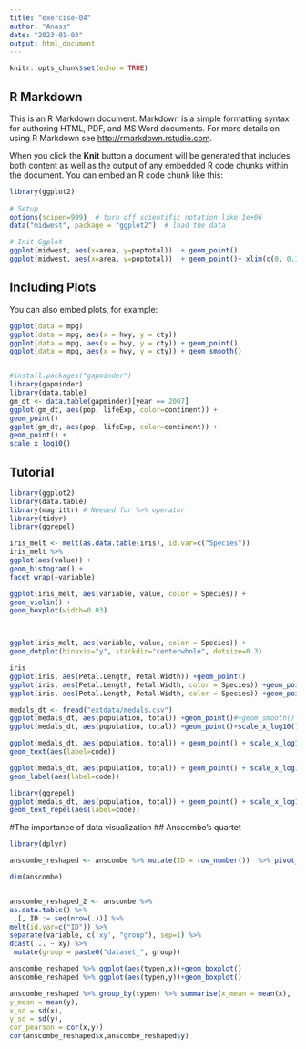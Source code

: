 ```yaml
---
title: "exercise-04"
author: "Anass"
date: "2023-01-03"
output: html_document
---
```


```r
knitr::opts_chunk$set(echo = TRUE)
```

## R Markdown

This is an R Markdown document. Markdown is a simple formatting syntax for authoring HTML, PDF, and MS Word documents. For more details on using R Markdown see <http://rmarkdown.rstudio.com>.

When you click the **Knit** button a document will be generated that includes both content as well as the output of any embedded R code chunks within the document. You can embed an R code chunk like this:

```r
library(ggplot2)
 
# Setup
options(scipen=999)  # turn off scientific notation like 1e+06
data("midwest", package = "ggplot2")  # load the data

# Init Ggplot
ggplot(midwest, aes(x=area, y=poptotal))  + geom_point()
ggplot(midwest, aes(x=area, y=poptotal))  + geom_point()+ xlim(c(0, 0.1)) + ylim(c(0, 1000000)) + labs(title="Area Vs Population", subtitle="From midwest dataset", y="Population", x="Area", caption="Midwest Demographics")

```

## Including Plots

You can also embed plots, for example:

```r
ggplot(data = mpg)
ggplot(data = mpg, aes(x = hwy, y = cty)) 
ggplot(data = mpg, aes(x = hwy, y = cty)) + geom_point()
ggplot(data = mpg, aes(x = hwy, y = cty)) + geom_smooth()



```
```r
#install.packages("gapminder")
library(gapminder)
library(data.table)
gm_dt <- data.table(gapminder)[year == 2007]
ggplot(gm_dt, aes(pop, lifeExp, color=continent)) +
geom_point()
ggplot(gm_dt, aes(pop, lifeExp, color=continent)) +
geom_point() +
scale_x_log10()
```

## Tutorial


```r
library(ggplot2)
library(data.table)
library(magrittr) # Needed for %>% operator
library(tidyr)
library(ggrepel)

iris_melt <- melt(as.data.table(iris), id.var=c("Species"))
iris_melt %>%
ggplot(aes(value)) +
geom_histogram() +
facet_wrap(~variable)
```
```r
ggplot(iris_melt, aes(variable, value, color = Species)) +
geom_violin() +
geom_boxplot(width=0.03) 



ggplot(iris_melt, aes(variable, value, color = Species)) +
geom_dotplot(binaxis="y", stackdir="centerwhole", dotsize=0.3)
```

```r
iris
ggplot(iris, aes(Petal.Length, Petal.Width)) +geom_point()
ggplot(iris, aes(Petal.Length, Petal.Width, color = Species)) +geom_point()
ggplot(iris, aes(Petal.Length, Petal.Width, color = Species)) +geom_point()+geom_smooth()


```

```r
medals_dt <- fread("extdata/medals.csv")
ggplot(medals_dt, aes(population, total)) +geom_point()#+geom_smooth()
ggplot(medals_dt, aes(population, total)) +geom_point()+scale_x_log10()+scale_y_log10()

```
```r
ggplot(medals_dt, aes(population, total)) + geom_point() + scale_x_log10() + scale_y_log10() +
geom_text(aes(label=code))

ggplot(medals_dt, aes(population, total)) + geom_point() + scale_x_log10() + scale_y_log10() +
geom_label(aes(label=code))
```

```r
library(ggrepel)
ggplot(medals_dt, aes(population, total)) + geom_point() + scale_x_log10() + scale_y_log10() +
geom_text_repel(aes(label=code))
```
#The importance of data visualization
## Anscombe’s quartet

```r
library(dplyr)

anscombe_reshaped <- anscombe %>% mutate(ID = row_number())  %>% pivot_longer(cols =1:8 ) %>% separate(name,sep = "(?<=[a-z])(?=[0-9])",into= c("xy","typen"))  %>% pivot_wider(names_from = "xy",values_from = "value")

dim(anscombe)


anscombe_reshaped_2 <- anscombe %>%
as.data.table() %>%
 .[, ID := seq(nrow(.))] %>%
melt(id.var=c("ID")) %>%
separate(variable, c('xy', "group"), sep=1) %>%
dcast(... ~ xy) %>%
 mutate(group = paste0("dataset_", group))

```
```r
anscombe_reshaped %>% ggplot(aes(typen,x))+geom_boxplot() 
anscombe_reshaped %>% ggplot(aes(typen,y))+geom_boxplot() 

anscombe_reshaped %>% group_by(typen) %>% summarise(x_mean = mean(x),
y_mean = mean(y),
x_sd = sd(x),
y_sd = sd(y),
cor_pearson = cor(x,y)) 
cor(anscombe_reshaped$x,anscombe_reshaped$y)

```


